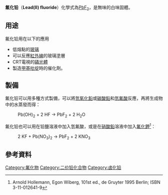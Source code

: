 {{chembox
| Watchedfields = changed
| verifiedrevid = 441050744
|   Name = 氟化铅
|   ImageFile = Fluorid olovnatý.PNG
|   ImageFile2 =CaF2 polyhedra.png
|   ImageName = 
|   OtherNames = 二氟化铅
| Section1 = {{Chembox Identifiers
|   CASNo = 7783-46-2
|    CASNo_Ref = {{cascite|correct|CAS}}
|   PubChem = 24549
  }}
| Section2 = {{Chembox Properties
|   Formula = PbF<sub>2</sub>
|   MolarMass = 245.20
|   Appearance = 白色粉末
|   Odor = 無味
|   Density = 8.445 g/cm<sup>3</sup> (orthorhombic) <br/> 7.750 g/cm<sup>3</sup> (cubic)
|   Solubility = 0.057 g/100 mL (0 °C) <br/> 0.0671 g/100 mL (20 °C)<ref>[http://www.nist.gov/data/PDFfiles/jpcrd166.pdf NIST-data review 1980]</ref>

|   SolubilityProduct = 2.05 x 10<sup>-8</sup> (20 °C)
|   SolubleOther = 可溶於[[硝酸|硝酸]]中<br/>不溶於[[丙酮|丙酮]]及[[氨|氨]]
|   MeltingPt = 824°C
|   BoilingPt = 1293°C
}}
| Section3 = {{Chembox Structure
|   CrystalStruct = [[萤石|萤石]]（cubic），[[皮爾遜符號|''cF12'']]
|   SpaceGroup = Fm<u style="text-decoration:overline">3</u>m, No. 225   }}
| Section7 = {{Chembox Hazards
|   EUClass = 
|   LD50 = 3031 mg/kg（大鼠口服）
  }}
| Section8 = {{Chembox Related
|   OtherAnions = [[氯化铅|氯化铅]]<br/>[[溴化铅|溴化铅]]<br/>[[碘化鉛|碘化鉛]]
  }}
}}

'''氟化铅'''（'''Lead(II) fluoride'''）化學式為[[鉛|Pb]][[氟|F<sub>2</sub>]]，是無味的白味固體。

==用途==
氟化铅用在以下的應用
* 低熔點的[[玻璃|玻璃]]
* 可以反應[[紅外線|紅外線]]的玻璃塗層
* CRT電視的[[磷光體|磷光體]]
* 製造[[甲基吡啶|甲基吡啶]]時的催化劑。

==製備==
氟化铅可以用多種方式製備，可以將[[氫氧化鉛|氫氧化鉛]]或[[碳酸鉛|碳酸鉛]]和[[氫氟酸|氫氟酸]]反應，再將生成物中的水蒸發而得：
: Pb(OH)<sub>2</sub> + 2 HF → PbF<sub>2</sub> + 2 H<sub>2</sub>O

氟化铅也可以用在铅鹽溶液中加入氫氟酸，或是在[[硝酸鉛|硝酸鉛]]溶液中加入[[氟化鉀|氟化鉀]]<ref>Arnold Hollemann, Egon Wiberg, 101st ed., de Gruyter 1995 Berlin; ISBN 3-11-012641-9</ref>：
: 2 KF + Pb(NO<sub>3</sub>)<sub>2</sub> → PbF<sub>2</sub> + 2 KNO<sub>3</sub>

==參考資料==
{{reflist}}

{{铅化合物}}

[[Category:氟化物|Category:氟化物]]
[[Category:二价铅化合物|Category:二价铅化合物]]
[[Category:卤化铅|Category:卤化铅]]

{{inorganic-compound-stub}}